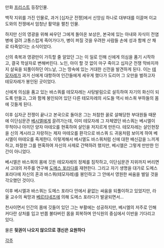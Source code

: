 만화 [[프리스트]] 등장인물.

백작 지위를 가진 인물로, 과거 [십자군 전쟁]에서 신앙심 하나로 대부대를 이끌며 이교도와의 전쟁에서 엄청난 활약을 펼친 인물.

하지만 신의 영광을 위해 싸우던 그에게 돌아온 보상은, 본국에 있는 아내와 자식이 전염병에 걸려 고통스럽게 죽어가다가, 병이 퍼질 것을 우려한 사람들 손에 성과 함께 산 채로 타죽었다는 소식이었다.

신의 축복과 영광만이 가득할 줄 알았던 그는 이 일로 인해 신에게 의심을 품기 시작하고, 결국 학살자로 변해버린다. 노인, 아이 할 것 없이 마구 죽이고 십자군 전쟁 막바지까지 살육을 되풀이하던 어느날, 그는 땅속에 있는 거대한 신전을 발견하게 된다. 이는 [[테모자레]]가 과거 신에게 대항하여 인간들에게 세우게 했다가 도리어 그 오만을 벌하고자 테모자레가 봉인된 곳이었다.

신에게 의심을 품고 있는 바스쿼를 테모자레는 사탕발림으로 설득하여 자기의 화신이 되도록 만들고, 그와 함께 봉인되어 있던 다른 테모자레의 사도들 역시 바스쿼 부하들의 몸에 깃들게 된다.

이후 십자군 전쟁이 끝나고 본국으로 돌아온 그는 처참한 꼴로 살해당한 부대원들 때문에 이단심문관 [[베시엘]]에게 끌려가는데, 이미 테모자레 그 자체였던 바스쿼는 베시엘이 무척이나 아끼던 양자 마테오를 현혹하여 살인을 저지르게 만든다. 테모자레는 살인현장을 신의 계시라고 자랑하는 제자 마테오를 환각으로 바스쿼 드 귀옹처럼 보이게 하여 베시엘이 마테오를 죽게한다. 이렇게해서 베시엘도 바스쿼처럼 신에 대한 배신감을 느끼게 하고, 좌절한 그를 현혹하여 자신의 사제로 간택하려 했지만, 베시엘은 그렇게 만만한 인간이 아니었다.

베시엘은 바스쿼의 몸에 깃든 테모자레의 정체를 짐작하고, 이단심문관 지위까지 버리면서 고대의 저주를 연구해 [[도메스 포라다]]를 재현한다. 그리고 자기 생명을 대가로 도메스 포라다에 자신의 혼과 바스쿼(테모자레)를 봉인하고 그 안에서 영원한 싸움을 벌일 것을 각오했던 것이다.

이후 베시엘과 바스쿼는 도메스 포라다 안에서 끝없는 싸움을 되풀이하고 있었지만, 라울 교수의 욕망과 [[베르티네즈]]에 의해 도메스 포라다가 발굴되면서…

천사이면서 인간의 몸에 깃들어 있던 그는 부활에는 성공하지만, 베시엘의 저주로 인해 커다란 상처를 입고 반쯤 불타버린 몸을 회복하며 안식원의 중심에서 이반을 기다리고 있다.


물론 '''뒷권이 나오지 않으므로 갱신은 요원하다'''

[[각주]]
